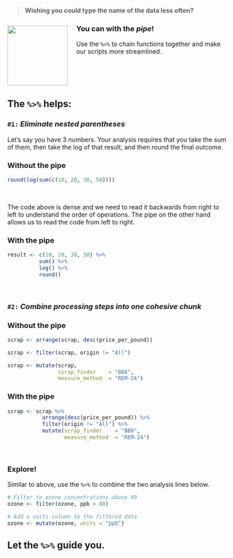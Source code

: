 
<br>

>
> **Wishing you could type the name of the data less often?**
>

![](../images/pipe.png){style="margin-right: 20px; width: 136px; float: left; margin-top: 12px;"}


### You can with the *pipe*! {-}

Use the `%>%` to chain functions together and make our scripts more streamlined.

<div style="clear: both;"></div>



## The `%>%` helps: {-}

### __`#1:`__ *Eliminate nested parentheses* {-}

Let's say you have 3 numbers. Your analysis requires that you take the sum of them, then take the log of that result, and then round the final outcome. 

### Without the pipe <i class="fas fa-frown"></i> {-}
```r
round(log(sum(c(10, 20, 30, 50))))
```

<br>

The code above is dense and we need to read it backwards from right to left to understand the order of operations. The pipe on the other hand allows us to read the code from left to right.

### With the pipe <i class="fas fa-smile"></i> {-}
```r
result <- c(10, 20, 30, 50) %>%
          sum() %>%
          log() %>%
          round()
```


<br>


### __`#2:`__ *Combine processing steps into one cohesive chunk* {-}


### Without the pipe {-}
```r
scrap <- arrange(scrap, desc(price_per_pound))

scrap <- filter(scrap, origin != "All")

scrap <- mutate(scrap, 
                scrap_finder    = "BB8",
                measure_method  = "REM-24")
```


### With the pipe {-}
```r

scrap <- scrap %>%
           arrange(desc(price_per_pound)) %>%
           filter(origin != "All") %>%
           mutate(scrap_finder    = "BB8",
                  measure_method  = "REM-24")

```


<br>


<div class="tip">
### <i class="fa fa-user-astronaut" style="color: green;"></i> Explore! {-}

Similar to above, use the `%>%` to combine the two analysis lines below.

```r
# Filter to ozone concentrations above 80
ozone <- filter(ozone, ppb > 80)

# Add a units column to the filtered data
ozone <- mutate(ozone, units = "ppb")
```
</div>


## Let the `%>%` guide you. {-}


